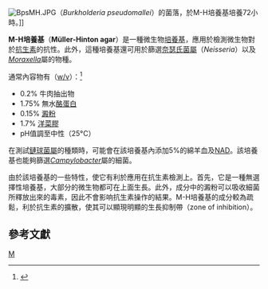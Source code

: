 [[File:BpsMH.JPG|thumb]]（''Burkholderia pseudomallei''）的菌落，於M-H培養基培養72小時。]]

'''M-H培養基'''（'''Müller-Hinton agar'''）是一種微生物[[培養基|培養基]]，應用於檢測微生物對於[[抗生素|抗生素]]的抗性。此外，這種培養基還可用於篩選[[奈瑟氏菌屬|奈瑟氏菌屬]]（''Neisseria''）以及''[[Moraxella|Moraxella]]''屬的物種。

通常內容物有（[[質量濃度|w/v]]）：<ref>{{cite book |title=Handbook of Microbiological Media |last=Atlas |first=R.M. |authorlink= |coauthors= |year=2004 |publisher=CRC Press |location=London |isbn=0-8493-1818-1 |pages=[https://archive.org/details/handbookmicrobio00atla/page/1226 1226] |url=https://archive.org/details/handbookmicrobio00atla}}</ref>

*0.2% 牛肉抽出物
*1.75% 無水[[酪蛋白|酪蛋白]]
*0.15% [[澱粉|澱粉]]
*1.7% [[洋菜膠|洋菜膠]]
*pH值調至中性（25°C）


在測試[[鏈球菌屬|鏈球菌屬]]的種類時，可能會在該培養基內添加5%的綿羊血及[[烟酰胺腺嘌呤二核苷酸|NAD]]。該培養基也能夠篩選''[[Campylobacter|Campylobacter]]''屬的細菌。

由於該培養基的一些特性，使它有利於應用在抗生素檢測上。首先，它是一種無選擇性培養基，大部分的微生物都可在上面生長。此外，成分中的澱粉可以吸收細菌所釋放出來的毒素，因此不會影响抗生素操作的結果。M-H培養基的成分較為疏鬆，利於抗生素的擴散，使其可以顯現明顯的生長抑制帶（zone of inhibition）。

==參考文獻==
{{Reflist}}

{{Growth media}}

[[Category:微生物培養基|M]]


{{Microbiology-stub}}